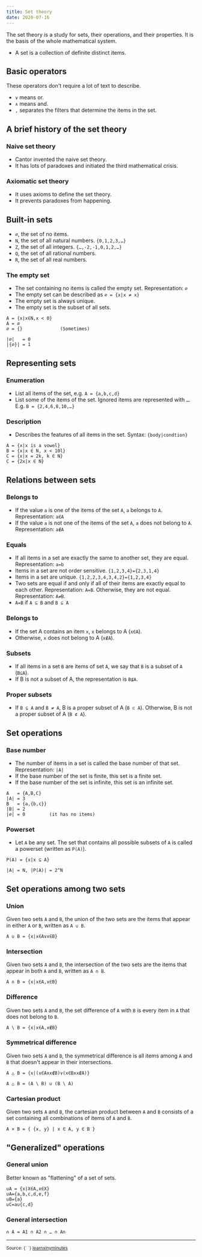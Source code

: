 ```yaml
---
title: Set theory
date: 2020-07-16
---
```


The set theory is a study for sets, their operations, and their properties. It is the basis of the whole mathematical system.

- A set is a collection of definite distinct items.

## Basic operators

These operators don't require a lot of text to describe.

- `∨` means or.
- `∧` means and.
- `,` separates the filters that determine the items in the set.

## A brief history of the set theory

### Naive set theory

- Cantor invented the naive set theory.
- It has lots of paradoxes and initiated the third mathematical crisis.

### Axiomatic set theory

- It uses axioms to define the set theory.
- It prevents paradoxes from happening.

## Built-in sets

- `∅`, the set of no items.
- `N`, the set of all natural numbers. `{0,1,2,3,…}`
- `Z`, the set of all integers. `{…,-2,-1,0,1,2,…}`
- `Q`, the set of all rational numbers.
- `R`, the set of all real numbers.

### The empty set

- The set containing no items is called the empty set. Representation: `∅`
- The empty set can be described as `∅ = {x|x ≠ x}`
- The empty set is always unique.
- The empty set is the subset of all sets.

```
A = {x|x∈N,x < 0}
A = ∅
∅ = {}              (Sometimes)

|∅|   = 0
|{∅}| = 1
```

## Representing sets

### Enumeration

- List all items of the set, e.g. `A = {a,b,c,d}`
- List some of the items of the set. Ignored items are represented with `…`. E.g. `B = {2,4,6,8,10,…}`

### Description

- Describes the features of all items in the set. Syntax: `{body|condtion}`

```
A = {x|x is a vowel}
B = {x|x ∈ N, x < 10l}
C = {x|x = 2k, k ∈ N}
C = {2x|x ∈ N}
```

## Relations between sets

### Belongs to

- If the value `a` is one of the items of the set `A`, `a` belongs to `A`. Representation: `a∈A`
- If the value `a` is not one of the items of the set `A`, `a` does not belong to `A`. Representation: `a∉A`

### Equals

- If all items in a set are exactly the same to another set, they are equal. Representation: `a=b`
- Items in a set are not order sensitive. `{1,2,3,4}={2,3,1,4}`
- Items in a set are unique. `{1,2,2,3,4,3,4,2}={1,2,3,4}`
- Two sets are equal if and only if all of their items are exactly equal to each other. Representation: `A=B`. Otherwise, they are not equal. Representation: `A≠B`.
- `A=B` if `A ⊆ B` and `B ⊆ A`

### Belongs to

- If the set A contains an item `x`, `x` belongs to A (`x∈A`).
- Otherwise, `x` does not belong to A (`x∉A`).

### Subsets

- If all items in a set `B` are items of set `A`, we say that `B` is a subset of `A` (`B⊆A`).
- If B is not a subset of A, the representation is `B⊈A`.

### Proper subsets

- If `B ⊆ A` and `B ≠ A`, B is a proper subset of A (`B ⊂ A`). Otherwise, B is not a proper subset of A (`B ⊄ A`).

## Set operations

### Base number

- The number of items in a set is called the base number of that set. Representation: `|A|`
- If the base number of the set is finite, this set is a finite set.
- If the base number of the set is infinite, this set is an infinite set.

```
A   = {A,B,C}
|A| = 3
B   = {a,{b,c}}
|B| = 2
|∅| = 0         (it has no items)
```

### Powerset

- Let `A` be any set. The set that contains all possible subsets of `A` is called a powerset (written as `P(A)`).

```
P(A) = {x|x ⊆ A}

|A| = N, |P(A)| = 2^N
```

## Set operations among two sets

### Union

Given two sets `A` and `B`, the union of the two sets are the items that appear in either `A` or `B`, written as `A ∪ B`.

```
A ∪ B = {x|x∈A∨x∈B}
```

### Intersection

Given two sets `A` and `B`, the intersection of the two sets are the items that appear in both `A` and `B`, written as `A ∩ B`.

```
A ∩ B = {x|x∈A,x∈B}
```

### Difference

Given two sets `A` and `B`, the set difference of `A` with `B` is every item in `A` that does not belong to `B`.

```
A \ B = {x|x∈A,x∉B}
```

### Symmetrical difference

Given two sets `A` and `B`, the symmetrical difference is all items among `A` and `B` that doesn't appear in their intersections.

```
A △ B = {x|(x∈A∧x∉B)∨(x∈B∧x∉A)}

A △ B = (A \ B) ∪ (B \ A)
```

### Cartesian product

Given two sets `A` and `B`, the cartesian product between `A` and `B` consists of a set containing all combinations of items of `A` and `B`.

```
A × B = { {x, y} | x ∈ A, y ∈ B }
```

## "Generalized" operations

### General union

Better known as "flattening" of a set of sets.

```
∪A = {x|X∈A,x∈X}
∪A={a,b,c,d,e,f}
∪B={a}
∪C=a∪{c,d}
```

### General intersection

```
∩ A = A1 ∩ A2 ∩ … ∩ An
```

<hr />

<small>
  Source: {` `}
  <a
    href="https://learnxinyminutes.com/docs/set-theory/"
    target="_blank"
    rel="noreferrer noopener"
  >
    learnxinyminutes
  </a>
</small>
